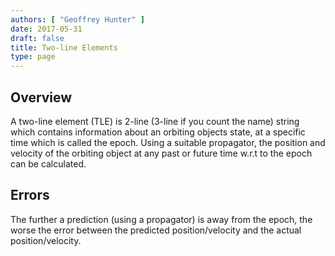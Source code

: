 ```yaml
---
authors: [ "Geoffrey Hunter" ]
date: 2017-05-31
draft: false
title: Two-line Elements
type: page
---
```



## Overview

A two-line element (TLE) is 2-line (3-line if you count the name) string which contains information about an orbiting objects state, at a specific time which is called the epoch. Using a suitable propagator, the position and velocity of the orbiting object at any past or future time w.r.t to the epoch can be calculated.

## Errors

The further a prediction (using a propagator) is away from the epoch, the worse the error between the predicted position/velocity and the actual position/velocity.
